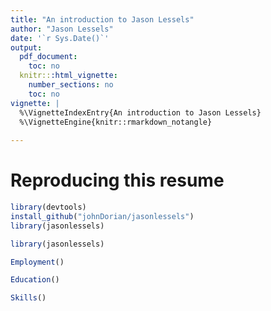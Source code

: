 ```yaml
---
title: "An introduction to Jason Lessels"
author: "Jason Lessels"
date: '`r Sys.Date()`'
output:
  pdf_document:
    toc: no
  knitr:::html_vignette:
    number_sections: no
    toc: no
vignette: |
  %\VignetteIndexEntry{An introduction to Jason Lessels}
  %\VignetteEngine{knitr::rmarkdown_notangle}
  
---
```




# Reproducing this resume
```r
library(devtools)
install_github("johnDorian/jasonlessels")
library(jasonlessels)
```

```r
library(jasonlessels)
```



```r
Employment()
```



```r
Education()
```



```r
Skills()
```

